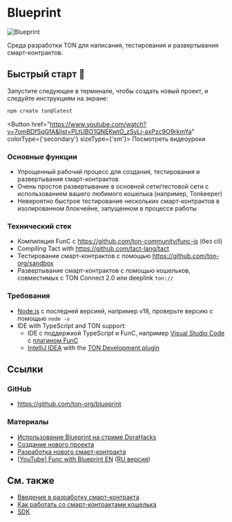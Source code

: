 

# Blueprint

![Blueprint](/img/blueprint/logo.svg)

Среда разработки TON для написания, тестирования и развертывания смарт-контрактов.

## Быстрый старт 🚀

Запустите следующее в терминале, чтобы создать новый проект, и следуйте инструкциям на экране:

```bash
npm create ton@latest
```

<Button href="https://www.youtube.com/watch?v=7omBDfSqGfA&list=PLtUBO1QNEKwtO_zSyLj-axPzc9O9rkmYa" colorType={'secondary'} sizeType={'sm'}>
  Посмотреть видеоуроки
</Button>

### Основные функции

* Упрощенный рабочий процесс для создания, тестирования и развертывания смарт-контрактов
* Очень простое развертывание в основной сети/тестовой сети с использованием вашего любимого кошелька (например, Tonkeeper)
* Невероятно быстрое тестирование нескольких смарт-контрактов в изолированном блокчейне, запущенном в процессе работы

### Технический стек

* Компиляция FunC с https://github.com/ton-community/func-js (без cli)
* Compiling Tact with https://github.com/tact-lang/tact
* Тестирование смарт-контрактов с помощью https://github.com/ton-org/sandbox
* Развертывание смарт-контрактов с помощью кошельков, совместимых с TON Connect 2.0 или deeplink `ton://`

### Требования

* [Node.js](https://nodejs.org/) с последней версией, например v18, проверьте версию с помощью `node -v`
* IDE with TypeScript and TON support:
  * IDE с поддержкой TypeScript и FunC, например [Visual Studio Code](https://code.visualstudio.com/) с [плагином FunC](https://marketplace.visualstudio.com/items?itemName=tonwhales.func-vscode)
  * [IntelliJ IDEA](https://www.jetbrains.com/idea/) with the [TON Development plugin](https://plugins.jetbrains.com/plugin/23382-ton)

## Ссылки

### GitHub

* https://github.com/ton-org/blueprint

### Материалы

* [Использование Blueprint на стриме DoraHacks](https://www.youtube.com/watch?v=5ROXVM-Fojo)
* [Создание нового проекта](https://github.com/ton-org/blueprint#create-a-new-project)
* [Разработка нового смарт-контракта](https://github.com/ton-org/blueprint#develop-a-new-contract)
* [[YouTube] Func with Blueprint EN](https://www.youtube.com/watch?v=7omBDfSqGfA\&list=PLtUBO1QNEKwtO_zSyLj-axPzc9O9rkmYa) ([RU версия](https://youtube.com/playlist?list=PLyDBPwv9EPsA5vcUM2vzjQOomf264IdUZ))

## См. также

* [Введение в разработку смарт-контракта](/v3/documentation/smart-contracts/overview)
* [Как работать со смарт-контрактами кошелька](/v3/guidelines/smart-contracts/howto/wallet)
* [SDK](/v3/guidelines/dapps/apis-sdks/sdk)

<Feedback />
